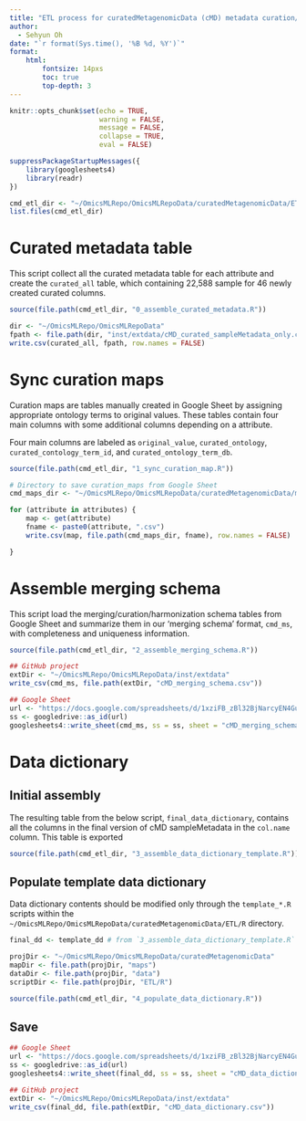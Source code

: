 ```yaml
---
title: "ETL process for curatedMetagenomicData (cMD) metadata curation/harmonization"
author:
  - Sehyun Oh
date: "`r format(Sys.time(), '%B %d, %Y')`"
format:
    html:
        fontsize: 14pxs
        toc: true
        top-depth: 3
---
```


```r
knitr::opts_chunk$set(echo = TRUE, 
                      warning = FALSE,
                      message = FALSE,
                      collapse = TRUE,
                      eval = FALSE)
```

```r
suppressPackageStartupMessages({
    library(googlesheets4)
    library(readr)
})
```


```r
cmd_etl_dir <- "~/OmicsMLRepo/OmicsMLRepoData/curatedMetagenomicData/ETL"
list.files(cmd_etl_dir)
```


# Curated metadata table
This script collect all the curated metadata table for each attribute and 
create the `curated_all` table, which containing 22,588 sample for 46 newly
created curated columns.

```r
source(file.path(cmd_etl_dir, "0_assemble_curated_metadata.R"))
```

```r
dir <- "~/OmicsMLRepo/OmicsMLRepoData"
fpath <- file.path(dir, "inst/extdata/cMD_curated_sampleMetadata_only.csv")
write.csv(curated_all, fpath, row.names = FALSE)
```


# Sync curation maps
Curation maps are tables manually created in Google Sheet by assigning 
appropriate ontology terms to original values. These tables contain four 
main columns with some additional columns depending on a attribute.

Four main columns are labeled as `original_value`, `curated_ontology`,
`curated_contology_term_id`, and `curated_ontology_term_db`.

```r
source(file.path(cmd_etl_dir, "1_sync_curation_map.R"))
```

```r
# Directory to save curation_maps from Google Sheet
cmd_maps_dir <- "~/OmicsMLRepo/OmicsMLRepoData/curatedMetagenomicData/maps"

for (attribute in attributes) {
    map <- get(attribute)
    fname <- paste0(attribute, ".csv")
    write.csv(map, file.path(cmd_maps_dir, fname), row.names = FALSE)

}
```


# Assemble merging schema
This script load the merging/curation/harmonization schema tables from Google
Sheet and summarize them in our 'merging schema' format, `cmd_ms`, with
completeness and uniqueness information.

```r
source(file.path(cmd_etl_dir, "2_assemble_merging_schema.R"))
```

```r
## GitHub project
extDir <- "~/OmicsMLRepo/OmicsMLRepoData/inst/extdata"
write_csv(cmd_ms, file.path(extDir, "cMD_merging_schema.csv"))

## Google Sheet
url <- "https://docs.google.com/spreadsheets/d/1xziFB_zBl32BjNarcyEN4GupTYpPtq5aDz0GbRbWvtk/edit?usp=sharing"
ss <- googledrive::as_id(url)
googlesheets4::write_sheet(cmd_ms, ss = ss, sheet = "cMD_merging_schema")
```



# Data dictionary
## Initial assembly
The resulting table from the below script, `final_data_dictionary`, contains
all the columns in the final version of cMD sampleMetadata in the `col.name`
column. This table is exported 

```r
source(file.path(cmd_etl_dir, "3_assemble_data_dictionary_template.R"))
```

## Populate template data dictionary
Data dictionary contents should be modified only through the `template_*.R` 
scripts within the `~/OmicsMLRepo/OmicsMLRepoData/curatedMetagenomicData/ETL/R`
directory.

```r
final_dd <- template_dd # from `3_assemble_data_dictionary_template.R`

projDir <- "~/OmicsMLRepo/OmicsMLRepoData/curatedMetagenomicData"
mapDir <- file.path(projDir, "maps")
dataDir <- file.path(projDir, "data")
scriptDir <- file.path(projDir, "ETL/R")

source(file.path(cmd_etl_dir, "4_populate_data_dictionary.R"))
```

## Save
```r
## Google Sheet
url <- "https://docs.google.com/spreadsheets/d/1xziFB_zBl32BjNarcyEN4GupTYpPtq5aDz0GbRbWvtk/edit?usp=sharing"
ss <- googledrive::as_id(url)
googlesheets4::write_sheet(final_dd, ss = ss, sheet = "cMD_data_dictionary")
```

```r
## GitHub project
extDir <- "~/OmicsMLRepo/OmicsMLRepoData/inst/extdata"
write_csv(final_dd, file.path(extDir, "cMD_data_dictionary.csv"))
```


